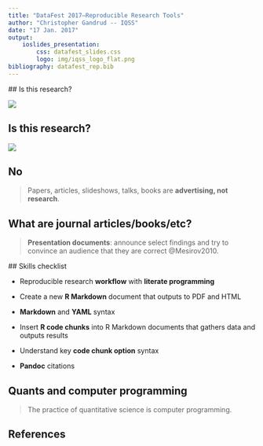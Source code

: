 ```yaml
---
title: "DataFest 2017—Reproducible Research Tools"
author: "Christopher Gandrud -- IQSS"
date: "17 Jan. 2017"
output: 
    ioslides_presentation:
        css: datafest_slides.css
        logo: img/iqss_logo_flat.png
bibliography: datafest_rep.bib
---
```


## Is this research?

![](img/journal_ss.png)

## Is this research?

![](img/cox.png)

## No

> Papers, articles, slideshows, talks, books are **advertising, not research**.

## What are journal articles/books/etc?

> **Presentation documents**: announce select findings and try to convince an 
audience that they are correct @Mesirov2010.


## Skills checklist

- Reproducible research **workflow** with **literate programming**

- Create a new **R Markdown** document that outputs to PDF and HTML

- **Markdown** and **YAML** syntax

- Insert **R code chunks** into R Markdown documents that gathers data and outputs results

- Understand key **code chunk option** syntax

- **Pandoc** citations


## Quants and computer programming

> The practice of quantitative science is computer programming.


## References
